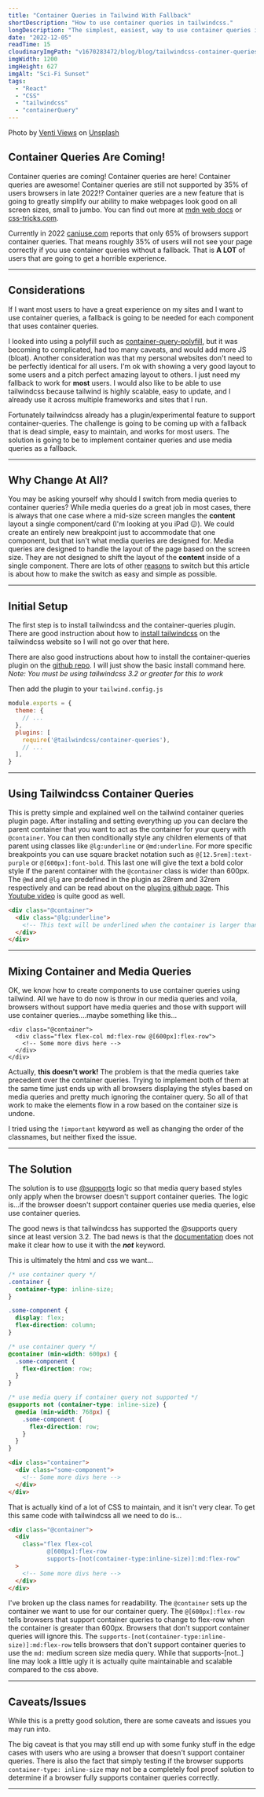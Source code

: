 ```yaml
---
title: "Container Queries in Tailwind With Fallback"
shortDescription: "How to use container queries in tailwindcss."
longDescription: "The simplest, easiest, way to use container queries in tailwindcss with a fallback for unsupported browsers."
date: "2022-12-05"
readTime: 15
cloudinaryImgPath: "v1670283472/blog/blog/tailwindcss-container-queries/container-query-unsplash_t11hec.jpg"
imgWidth: 1200
imgHeight: 627
imgAlt: "Sci-Fi Sunset"
tags:
  - "React"
  - "CSS"
  - "tailwindcss"
  - "containerQuery"
---
```


Photo by [Venti Views](https://unsplash.com/@ventiviews?utm_source=unsplash&utm_medium=referral&utm_content=creditCopyText) on [Unsplash](https://unsplash.com/s/photos/container?utm_source=unsplash&utm_medium=referral&utm_content=creditCopyText)

## Container Queries Are Coming!

Container queries are coming! Container queries are here! Container queries are awesome! Container
queries are still not supported by 35% of users browsers in late 2022⁉ Container queries are a new
feature that is going to greatly simplify our ability to make webpages look good on all screen sizes,
small to jumbo. You can find out more at [mdn web
docs](https://developer.mozilla.org/en-US/docs/Web/CSS/@container) or
[css-tricks.com](https://css-tricks.com/say-hello-to-css-container-queries/).

Currently in 2022 [caniuse.com](https://caniuse.com/?search=container%20queries) reports that only
65% of browsers support container queries. That means roughly 35% of users will not see your page
correctly if you use container queries without a fallback. That is **A LOT** of users that are going
to get a horrible experience.

---

## Considerations

If I want most users to have a great experience on my sites and I want to use container queries, a
fallback is going to be needed for each component that uses container queries.

I looked into using a polyfill such as
[container-query-polyfill](https://github.com/GoogleChromeLabs/container-query-polyfill), but it was
becoming to complicated, had too many caveats, and would add more JS \(bloat\). Another consideration was
that my personal websites don't need to be perfectly identical for all users. I'm ok with showing a very
good layout to some users and a pitch perfect amazing layout to others. I just need my fallback to work
for **most** users. I would also like to be able to use tailwindcss because tailwind is highly scalable,
easy to update, and I already use it across multiple frameworks and sites that I run.

Fortunately tailwindcss already has a plugin/experimental feature to support container-queries. The
challenge is going to be coming up with a fallback that is dead simple, easy to maintain, and works for
most users. The solution is going to be to implement container queries and use media queries as a
fallback.

---

## Why Change At All?

You may be asking yourself why should I switch from media queries to container queries? While media
queries do a great job in most cases, there is always that one case where a mid-size screen mangles the
**content** layout a single component/card \(I'm looking at you iPad 😖\). We could create an entirely
new breakpoint just to accommodate that one component, but that isn't what media queries are designed for. Media queries are designed to handle the layout of the page based on the screen size. They
are not designed to shift the layout of the **content** inside of a single component. There are lots of other
[reasons](https://ethanmarcotte.com/wrote/on-container-queries/) to switch but this article is
about how to make the switch as easy and simple as possible.

---

## Initial Setup

The first step is to install tailwindcss and the container-queries plugin. There are good instruction
about how to [install tailwindcss](https://tailwindcss.com/docs/installation) on the tailwindcss website
so I will not go over that here.

There are also good instructions about how to install the container-queries
plugin on the [github repo](https://github.com/tailwindlabs/tailwindcss-container-queries). I will just
show the basic install command here. _Note: You must be using tailwindcss 3.2 or greater for this to
work_

<CommandLine
  command="npm"
  options="install"
  args="@tailwindcss/container-queries"
/>

Then add the plugin to your `tailwind.config.js`

```js:tailwind.config.js
module.exports = {
  theme: {
    // ...
  },
  plugins: [
    require('@tailwindcss/container-queries'),
    // ...
  ],
}
```

---

## Using Tailwindcss Container Queries

This is pretty simple and explained well on the tailwind container queries plugin page. After installing
and setting everything up you can declare the parent container that you want to act as the container for
your query with `@container`. You can then conditionally style any children elements of that
parent using classes like `@lg:underline` or `@md:underline`. For more specific breakpoints you can use
square bracket notation such as `@[12.5rem]:text-purple` or `@[600px]:font-bold`. This last one will
give the text a bold color style if the parent container with the `@container` class is wider than 600px.
The `@md` and `@lg` are predefined in the plugin as 28rem and 32rem respectively and can be read about on the
[plugins github page](https://github.com/tailwindlabs/tailwindcss-container-queries). This [Youtube
video](https://youtu.be/NoP9oY7kdy8) is quite good as well.

```html
<div class="@container">
  <div class="@lg:underline">
    <!-- This text will be underlined when the container is larger than `32rem` -->
  </div>
</div>
```

---

## Mixing Container and Media Queries

OK, we know how to create components to use container queries using tailwind. All we have to do now is
throw in our media queries and voila, browsers without support have media queries and those with support
will use container queries....maybe something like this...

```html:test
<div class="@container">
  <div class="flex flex-col md:flex-row @[600px]:flex-row">
    <!-- Some more divs here -->
  </div>
</div>
```

Actually, **this doesn't work!** The problem is that the media queries take precedent over the
container queries. Trying to implement both of them at the same time just ends up with all browsers
displaying the styles based on media queries and pretty much ignoring the container query. So all of that
work to make the elements flow in a row based on the container size is undone.

I tried using the `!important` keyword as well as changing the order of the classnames, but neither fixed
the issue.

---

## The Solution

The solution is to use [@supports](https://developer.mozilla.org/en-US/docs/Web/CSS/@supports) logic so
that media query based styles only apply when the browser doesn't support container queries. The logic
is...if the browser doesn't support container queries use media queries, else use container queries.

The good news is that tailwindcss has supported the @supports query since at least version 3.2. The bad
news is that the
[documentation](https://tailwindcss.com/docs/hover-focus-and-other-states#supports-rules) does not make
it clear how to use it with the **_not_** keyword.

This is ultimately the html and css we want...

```css
/* use container query */
.container {
  container-type: inline-size;
}

.some-component {
  display: flex;
  flex-direction: column;
}

/* use container query */
@container (min-width: 600px) {
  .some-component {
    flex-direction: row;
  }
}

/* use media query if container query not supported */
@supports not (container-type: inline-size) {
  @media (min-width: 768px) {
    .some-component {
      flex-direction: row;
    }
  }
}
```

```html
<div class="container">
  <div class="some-component">
    <!-- Some more divs here -->
  </div>
</div>
```

That is actually kind of a lot of CSS to maintain, and it isn't very clear. To get this same code with
tailwindcss all we need to do is...

```html
<div class="@container">
  <div
    class="flex flex-col
           @[600px]:flex-row
           supports-[not(container-type:inline-size)]:md:flex-row"
  >
    <!-- Some more divs here -->
  </div>
</div>
```

I've broken up the class names for readability. The `@container` sets up the container we want to use for
our container query. The `@[600px]:flex-row` tells browsers that support container queries to change to
flex-row when the container is greater than 600px. Browsers that don't support container queries will
ignore this. The `supports-[not(container-type:inline-size)]:md:flex-row` tells browsers that don't
support container queries to use the `md:` medium screen size media query. While that supports-\[not..\]
line may look a little ugly it is actually quite maintainable and scalable compared to the css above.

---

## Caveats/Issues

While this is a pretty good solution, there are some caveats and issues you may run into.

The big caveat is that you may still end up with some funky stuff in the edge cases with users
who are using a browser that doesn't support container queries. There is also the fact that simply
testing if the browser supports `container-type: inline-size` may not be a completely fool proof solution
to determine if a browser fully supports container queries correctly.

---
